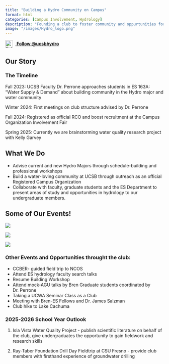 ```yaml
---
title: "Building a Hydro Community on Campus"
format: html
categories: [Campus Involvement, Hydrology]
description: "Founding a club to foster community and oppurtunities for like-minded students interested in water."
image: "/images/Hydro_logo.png"
---
```


[![Follow the Hydro Club on Instagram](https://upload.wikimedia.org/wikipedia/commons/a/a5/Instagram_icon.png){style="vertical-align: middle; width: 24px; margin-right: 8px;"} **Follow \@ucsbhydro**](https://www.instagram.com/ucsbhydro?utm_source=ig_web_button_share_sheet&igsh=ZDNlZDc0MzIxNw==){.button}

## Our Story

### The Timeline

Fall 2023: UCSB Faculty Dr. Perrone approaches students in ES 163A: “Water Supply & Demand” about building community in the Hydro major and water community

Winter 2024: First meetings on club structure advised by Dr. Perrone

Fall 2024: Registered as official RCO and boost recruitment at the Campus Organization Involvement Fair

Spring 2025: Currently we are brainstorming water quality research project with Kelly Garvey

## What We Do

-   Advise current and new Hydro Majors through schedule-building and professional workshops
-   Build a water-loving community at UCSB through outreach as an official Registered Campus Organization
-   Collaborate with faculty, graduate students and the ES Department to present areas of study and opportunities in hydrology to our undergraduate members.

## Some of Our Events!

::: {layout="[[1, 1, 1]]"}
![](/images/Skill_Build.jpg){.square-img group="aa"}

![](/images/AGU.jpg){.square-img group="aa"}

![](/images/Hot_Topics.jpg){.square-img group="aa"}
:::

### Other Events and Opportunities throught the club:

-   CCBER- guided field trip to NCOS
-   Attend ES hydrology faculty search talks
-   Resume Building Workshop
-   Attend mock-AGU talks by Bren Graduate students coordinated by Dr. Perrone
-   Taking a UCWA Seminar Class as a Club
-   Meeting with Bren-ES Fellows and Dr. James Salzman
-   Club hike to Lake Cachuma

### 2025-2026 School Year Outlook

1.  Isla Vista Water Quality Project - publish scientific literature on behalf of the club, give undergraduates the opportunity to gain fieldwork and research skills

2.  Ray-Taber Foundation Drill Day Fieldtrip at CSU Fresno - provide club members with firsthand experience of groundwater drilling
